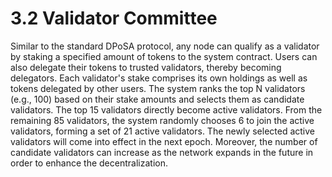 # 3.2 Validator Committee

Similar to the standard DPoSA protocol, any node can qualify as a validator by staking a specified amount of tokens to the system contract. Users can also delegate their tokens to trusted validators, thereby becoming delegators. Each validator's stake comprises its own holdings as well as tokens delegated by other users. The system ranks the top N validators (e.g., 100) based on their stake amounts and selects them as candidate validators. The top 15 validators directly become active validators. From the remaining 85 validators, the system randomly chooses 6 to join the active validators, forming a set of 21 active validators. The newly selected active validators will come into effect in the next epoch. Moreover, the number of candidate validators can increase as the network expands in the future in order to enhance the decentralization.